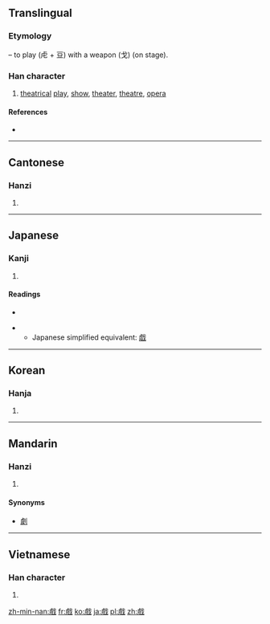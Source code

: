 {{also|戯|戏}}
==Translingual==
{{ja-forms|[[戯]]|[[戏]]|戲}}

===Etymology===
{{Han compound|虍|豆|t2=play|戈|t3=weapon|ls=ic}} – to play (虍 + 豆) with a weapon (戈) (on stage).

===Han character===
{{Han char|rn=62|rad=戈|as=13|sn=17|four=2325<sub>0</sub>|canj=卜廿戈 (YTI)|ids=⿰⿸[[虍]][[豆]][[戈]]}}

# [[theatrical]] [[play]], [[show]], [[theater]], [[theatre]], [[opera]]

====References====
* {{Han ref|kx=0414.230|dkj=11681|hdz=21413.130|uh=6232|ud=25138|bh=C0B8|bd=49336}}

----

==Cantonese==

===Hanzi===
{{yue-hanzi|jyut=[[fu1]], [[hei3]]|y=fu1, hei3|sim=戏}}

# {{defn|lang=yue|sort=戈13}}

----

==Japanese==

===Kanji===
{{ja-kanji|grade=|rs=戈13}}

# {{defn|lang=ja|sort=戈13}}

====Readings====
* {{ja-readings|on=[[ぎ]] (gi), [[げ]] (ge), [[き]] (ki)|kun=[[たわむれる]] (tawamureru)}}

** Japanese simplified equivalent: [[戯]]

----

==Korean==

===Hanja===
{{ko-hanja|hangeul=희|eumhun=|rv=hui|mr=hŭi|y=huy}}

# {{defn|lang=ko|sort=戈13}}

----

==Mandarin==

===Hanzi===
{{cmn-hanzi|sim=戏|pin=[[xì]] ([[xi4]]), [[xī]] ([[xi1]])|wg=hsi<sup>4</sup>, hsi<sup>1</sup>}}

# {{defn|lang=cmn|sort=戈13}}

====Synonyms====
* [[劇]]

----

==Vietnamese==

===Han character===
{{vi-hantu|[[hí]], [[hé]], [[hi]], [[hô]]|rs=戈13}}

# {{defn|lang=vi|sort=戈13}}

[[zh-min-nan:戲]]
[[fr:戲]]
[[ko:戲]]
[[ja:戲]]
[[pl:戲]]
[[zh:戲]]